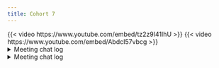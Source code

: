 ```yaml
---
title: Cohort 7
---
```

{{< video https://www.youtube.com/embed/tz2z9l41IhU >}}
{{< video https://www.youtube.com/embed/AbdcI57vbcg >}}
<details>
<summary>Meeting chat log</summary>
```
00:31:54	Ronald Legere:	https://en.wikipedia.org/wiki/First-class_function
00:42:55	Ronald Legere:	https://en.wikipedia.org/wiki/Immediately_invoked_function_expression
```
</details>
<details>
<summary>Meeting chat log</summary>
```
00:54:02	Ron:	Book gives this simple example of when you might want to use prefix form of an infix operator: lapply(list(1:3, 4:5), `+`, 3)
00:56:49	collinberke:	https://colinfay.me/playing-r-infix-functions/#:~:text=What%20are%20infix%20functions%3F,%2C%20%2B%20%2C%20and%20so%20on.
01:07:36	Ron:	x[3] <- 33
01:07:51	Ron:	`[<-`(x,3,value =33)
```
</details>
